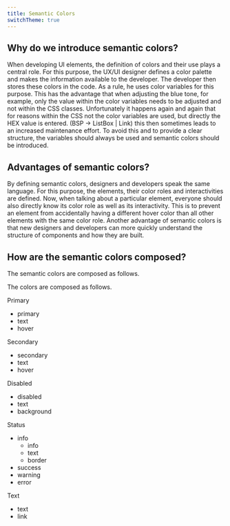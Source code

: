 ```yaml
---
title: Semantic Colors
switchTheme: true
---
```


## Why do we introduce semantic colors?

When developing UI elements, the definition of colors and their use plays a central role. For this purpose, the UX/UI designer defines a color palette and makes the information available to the developer.
The developer then stores these colors in the code. As a rule, he uses color variables for this purpose. This has the advantage that when adjusting the blue tone, for example, only the value within the color variables needs to be adjusted and not within the CSS classes.
Unfortunately it happens again and again that for reasons within the CSS not the color variables are used, but directly the HEX value is entered.
(BSP -> ListBox | Link) this then sometimes leads to an increased maintenance effort.
To avoid this and to provide a clear structure, the variables should always be used and semantic colors should be introduced.

## Advantages of semantic colors?

By defining semantic colors, designers and developers speak the same language. For this purpose, the elements, their color roles and interactivities are defined.
Now, when talking about a particular element, everyone should also directly know its color role as well as its interactivity. This is to prevent an element from accidentally having a different hover color than all other elements with the same color role.
Another advantage of semantic colors is that new designers and developers can more quickly understand the structure of components and how they are built.

## How are the semantic colors composed?

The semantic colors are composed as follows.

The colors are composed as follows.

Primary

- primary
- text
- hover

Secondary

- secondary
- text
- hover

Disabled

- disabled
- text
- background

Status

- info
  - info
  - text
  - border
- success
- warning
- error

Text

- text
- link

<Preview>
  <SemanticColorsDemo />
</Preview>
